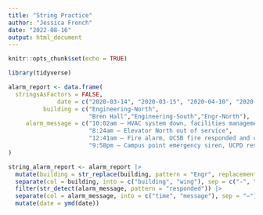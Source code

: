 ```yaml
---
title: "String Practice"
author: "Jessica French"
date: "2022-08-16"
output: html_document
---
```


```r
knitr::opts_chunk$set(echo = TRUE)
```

```r
library(tidyverse)
```


```r
alarm_report <- data.frame(
  stringsAsFactors = FALSE,
              date = c("2020-03-14", "2020-03-15", "2020-04-10", "2020-04-18"),
          building = c("Engineering-North",
                       "Bren Hall","Engineering-South","Engr-North"),
     alarm_message = c("10:02am – HVAC system down, facilities management alerted",
                       "8:24am – Elevator North out of service",
                       "12:41am – Fire alarm, UCSB fire responded and cleared",
                       "9:58pm – Campus point emergency siren, UCPD responded")
)
```

```r
string_alarm_report <- alarm_report |> 
  mutate(building = str_replace(building, pattern = "Engr", replacement = "Engineering")) |> 
  separate(col = building, into = c("building", "wing"), sep = c("-", " ")) |> 
  filter(str_detect(alarm_message, pattern = "responded")) |> 
  separate(col = alarm_message, into = c("time", "message"), sep = "–") |> 
  mutate(date = ymd(date))
  
```

